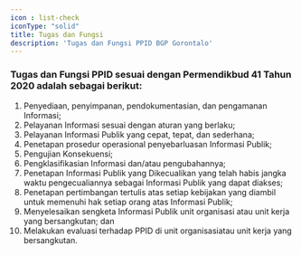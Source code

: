 ```yaml
---
icon : list-check
iconType: "solid"
title: Tugas dan Fungsi
description: 'Tugas dan Fungsi PPID BGP Gorontalo'
---
```


### Tugas dan Fungsi PPID sesuai dengan Permendikbud 41 Tahun 2020 adalah sebagai berikut:

1. Penyediaan, penyimpanan, pendokumentasian, dan pengamanan Informasi;
2. Pelayanan Informasi sesuai dengan aturan yang berlaku;
3. Pelayanan Informasi Publik yang cepat, tepat, dan sederhana;
4. Penetapan prosedur operasional penyebarluasan Informasi Publik;
5. Pengujian Konsekuensi;
6. Pengklasifikasian Informasi dan/atau pengubahannya;
7. Penetapan Informasi Publik yang Dikecualikan yang telah habis jangka waktu pengecualiannya sebagai Informasi Publik yang dapat diakses;
8. Penetapan pertimbangan tertulis atas setiap kebijakan yang diambil untuk memenuhi hak setiap orang atas Informasi Publik;
9. Menyelesaikan sengketa Informasi Publik unit organisasi atau unit kerja yang bersangkutan; dan
10. Melakukan evaluasi terhadap PPID di unit organisasiatau unit kerja yang bersangkutan.



